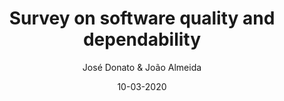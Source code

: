 ---
title: Survey on software quality and dependability 
type: article
author: José Donato & João Almeida
file: /QCS_A1.pdf
snippet: Concepts, terminology and software fault tolerance techniques
date: '10-03-2020'
---